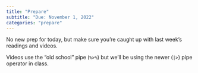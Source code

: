 ```yaml
---
title: "Prepare"
subtitle: "Due: November 1, 2022"
categories: "prepare"
---
```


No new prep for today, but make sure you're caught up with last week's readings and videos.

::: callout-note
Videos use the "old school" pipe (`%>%`) but we'll be using the newer (`|>`) pipe operator in class.
:::
